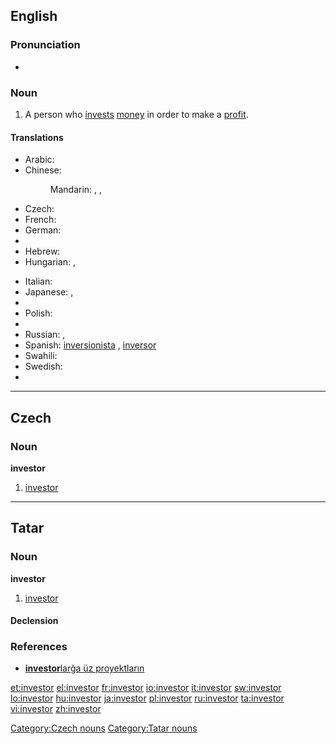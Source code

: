 {{also|Investor}}
==English==

===Pronunciation===
* {{rhymes|ɛstə(r)}}

===Noun===
{{en-noun}}

# A person who [[invest]]s [[money]] in order to make a [[profit]].

====Translations====
{{trans-top|person who invests money in order to make a profit}}
* Arabic: {{t|ar|مستثمر|m|tr=mustathmir|sc=Arab}}
* Chinese:
*: Mandarin: {{zh-tsp|投資者|投资者|tóuzīzhě}}, {{t|cmn|投資家|sc=Hani|xs=Mandarin}},  {{t|cmn|投资家|tr=tóuzījiā|sc=Hani|xs=Mandarin}}
* Czech: {{t-|cs|investor|m}}
* French: {{t+|fr|investisseur}}
* German: {{t+|de|Investor|m}}
* {{trreq|Greek}}
* Hebrew: {{t-|he|משקיע|m|tr=mashkia|sc=Hebr}}
* Hungarian: {{t+|hu|befektető}},  {{t|hu|beruházó}}
{{trans-mid}}
* Italian: {{t+|it|investitore|m}}
* Japanese: {{t|ja|投資家|tr=とうしか, tōshika|sc=Jpan}},  {{t|ja|出資者|tr=しゅっししゃ, shusshisha|sc=Jpan}}
* {{trreq|Korean}}
* Polish: {{t|pl|inwestor|m}}
* {{trreq|Portuguese}}
* Russian: {{t|ru|инвестор|m|tr=invéstor|sc=Cyrl}},  {{t|ru|вкладчик|m|tr=vkládčik|sc=Cyrl}}
* Spanish: [[inversionista]] {{m}} {{italbrac|Latin America}}, [[inversor]] {{m}} {{italbrac|Argentina|Spain}}
* Swahili: {{t|sw|mwekezaji|xs=Swahili}}
* Swedish: {{t|sv|investerare}}
* {{trreq|Vietnamese}}
{{trans-bottom}}

----

==Czech==

===Noun===
'''investor''' {{m}}

# [[#English|investor]]

[[Category:Czech nouns]]

----

==Tatar==

===Noun===
'''investor'''

# [[investor#english|investor]]

====Declension====
{{tt-latin-noun|nıñ|ğa|nı|da|dan}}

===References===
* [http://www2.azatliq.org/news/local/tb/archives/2006/10/23.ASP#537891  '''investor'''larğa üz proyektların]

[[Category:Tatar nouns]]

[[et:investor]]
[[el:investor]]
[[fr:investor]]
[[io:investor]]
[[it:investor]]
[[sw:investor]]
[[lo:investor]]
[[hu:investor]]
[[ja:investor]]
[[pl:investor]]
[[ru:investor]]
[[ta:investor]]
[[vi:investor]]
[[zh:investor]]
